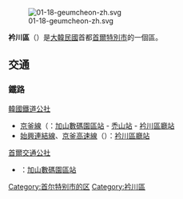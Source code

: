 {{unreferenced|time=2014-12-29T12:41:07+00:00}}
{{Infobox settlement
| name                    = 衿川區
| settlement_type         = [[韩国行政区划|自治區]]
| translit_lang1          = [[韓語|韓語]]
| translit_lang1_type1    = [[諺文|諺文]]
| translit_lang1_info1    = 금천구
| translit_lang1_type2    = [[朝鮮汉字|漢字]]
| translit_lang1_info2    = 衿川區
| translit_lang1_type3    = {{nowrap|[[文化观光部2000年式|文化观光部2000年式]]}}
| translit_lang1_info3    = Geumcheon-gu
| translit_lang1_type4    = {{nowrap|[[马科恩-赖肖尔表记法|马科恩-赖肖尔表记法]]}}
| translit_lang1_info4    = Kŭmch'ŏn-gu
| image_skyline           = Geumcheon-gu Office 20140604 072109.JPG
| image_caption           = 衿川區廳
| image_flag              = Flag of Geumcheon, Seoul.svg
| image_seal              = 
| image_map               = Seoul Geumcheon-gu.svg
| map_caption             = 衿川區在首爾特別市的位置
| subdivision_type        = 國家
| subdivision_name        = {{ROK}}
| subdivision_type1       = [[朝鮮地區|地區]]
| subdivision_name1       = [[韓國首都圈|韓國首都圈]]
| subdivision_type2       = 省級行政區
| subdivision_name2       = [[首爾特別市|首爾特別市]]
| parts_type              = 行政區劃
| parts                   = 12個[[行政洞|行政洞]]
| area_total_km2          = 13.01
| population_total        = 256,966
| population_density_km2  = auto
| leader_title            = 區廳長
| leader_name			  = {{link-ko|柳成勳|유성훈}}
| leader_party            = {{MPK}}
| leader_title1           = 國會議員
| leader_name1            = [[崔基相|崔基相]] （{{MPK}}）
| blank1_name             = 區樹
| blank1_info             = [[銀杏|銀杏]]
| blank2_name             = 區花
| blank2_info             = [[迎紅杜鵑|迎紅杜鵑]]
| blank3_name             = 區鳥
| blank3_info             = [[普通喜鵲|喜鵲]]
}}
[[File:01-18-geumcheon-zh.svg|thumb]]

'''衿川區'''（{{kor|諺=금천구|漢=衿川區|羅=Geumcheon gu|f=y}}）是[[大韓民國|大韓民國]]首都[[首爾特別市|首爾特別市]]的一個區。

== 交通 ==
=== 鐵路 ===
; [[韓國鐵道公社|韓國鐵道公社]]
* [[京釜線|京釜線]]（{{韓國都市鐵道|SM1}}：[[加山數碼園區站|加山數碼園區站]] - [[禿山站|禿山站]] - [[衿川區廳站|衿川區廳站]]
* [[京釜高速線#始興連結線|始興連結線]]、[[京釜高速線|京釜高速線]]（{{韓國都市鐵道|SM1}}）：[[衿川區廳站|衿川區廳站]]
; [[首爾交通公社|首爾交通公社]]
* {{韓國都市鐵道|SM7}}：[[加山數碼園區站|加山數碼園區站]]
{{Commons category|Geumcheon-gu, Seoul}}

{{首爾特別市行政區劃}}
{{korea-stub}}
{{DEFAULTSORT:Geumcheon-gu}}
[[Category:首尔特别市的区|Category:首尔特别市的区]]
[[Category:衿川區|Category:衿川區]]